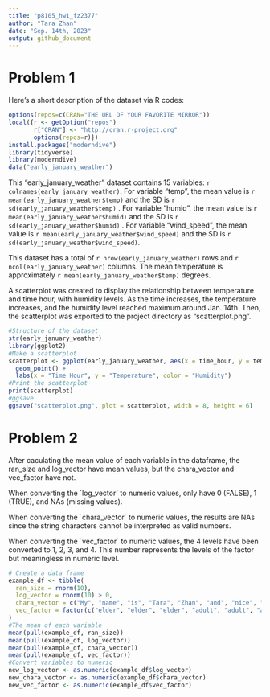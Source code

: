 ```yaml
---
title: "p8105_hw1_fz2377"
author: "Tara Zhan"
date: "Sep. 14th, 2023"
output: github_document
---
```


# Problem 1

Here's a short description of the dataset via R codes:

```r
options(repos=c(CRAN="THE URL OF YOUR FAVORITE MIRROR"))
local({r <- getOption("repos")
       r["CRAN"] <- "http://cran.r-project.org"
       options(repos=r)})
install.packages("moderndive")
library(tidyverse)
library(moderndive)
data("early_january_weather")
```

This "early_january_weather" dataset contains 15 variables: `r colnames(early_january_weather)`. For variable "temp", the mean value is  `r mean(early_january_weather$temp)`  and the SD is `r sd(early_january_weather$temp)` . For variable "humid", the mean value is `r mean(early_january_weather$humid)` and the SD is `r sd(early_january_weather$humid)` . For variable "wind_speed", the mean value is `r mean(early_january_weather$wind_speed)` and the SD is `r sd(early_january_weather$wind_speed)`. 

This dataset has a total of `r nrow(early_january_weather)` rows and `r ncol(early_january_weather)` columns. The mean temperature is approximately `r mean(early_january_weather$temp)` degrees.

A scatterplot was created to display the relationship between temperature and time hour, with humidity levels. As the time increases, the temperature increases, and the humidity level reached maximum around Jan. 14th. Then, the scatterplot was exported to the project directory as "scatterplot.png".

```r
#Structure of the dataset
str(early_january_weather)
library(ggplot2)
#Make a scatterplot
scatterplot <- ggplot(early_january_weather, aes(x = time_hour, y = temp, color = humid)) +
  geom_point() +
  labs(x = "Time Hour", y = "Temperature", color = "Humidity")
#Print the scatterplot
print(scatterplot)
#ggsave
ggsave("scatterplot.png", plot = scatterplot, width = 8, height = 6)
```

# Problem 2

After caculating the mean value of each variable in the dataframe, the ran_size and log_vector have mean values, but the chara_vector and vec_factor have not.

When converting the \`log_vector\` to numeric values, only have 0 (FALSE), 1 (TRUE), and NAs (missing values).

When converting the \`chara_vector\` to numeric values, the results are NAs since the string characters cannot be interpreted as valid numbers.

When converting the \`vec_factor\` to numeric values, the 4 levels have been converted to 1, 2, 3, and 4. This number represents the levels of the factor but meaningless in numeric level.

```r
# Create a data frame
example_df <- tibble(
  ran_size = rnorm(10),
  log_vector = rnorm(10) > 0,  
  chara_vector = c("My", "name", "is", "Tara", "Zhan", "and", "nice", "to", "meet", "you"),
  vec_factor = factor(c("elder", "elder", "elder", "adult", "adult", "adult", "adult", "children", "children", "children"))
)
#The mean of each variable
mean(pull(example_df, ran_size))
mean(pull(example_df, log_vector))       
mean(pull(example_df, chara_vector))  
mean(pull(example_df, vec_factor))        
#Convert variables to numeric
new_log_vector <- as.numeric(example_df$log_vector)
new_chara_vector <- as.numeric(example_df$chara_vector)
new_vec_factor <- as.numeric(example_df$vec_factor)
```
